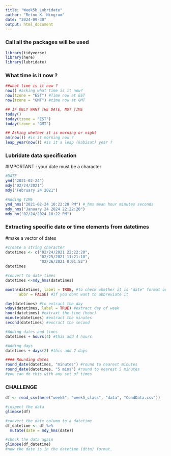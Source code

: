 ```yaml
---
title: "Week5b_Lubridate"
author: "Retno K. Ningrum"
date: "2024-09-30"
output: html_document
---
```


### Call all the packages will be used
```r
library(tidyverse)
library(here)
library(lubridate)


```

### What time is it now ?
```r
##what time is it now ?
now() #asking what time is it now?
now(tzone = "EST") #Time now at EST
now(tzone = "GMT") #time now at GMT

## IF ONLY WANT THE DATE, NOT TIME
today()
today(tzone = "EST")
today(tzone = "GMT")

## Asking whether it is morning or night
am(now()) #is it morning now ?
leap_year(now()) #is it a leap (kabisat) year ?

```
### Lubridate data specification
#IMPORTANT : your date must be a character
```r
#DATE
ymd("2021-02-24")
mdy("02/24/2021")
mdy("February 24 2021")

#Adding TIME
ymd_hms("2021-02-24 10:22:20 PM") #_hms mean hour minutes seconds
mdy_hms("January 24 2024 22:22:20")
mdy_hm("02/24/2024 10:22 PM")
```
### Extracting specific date or time elements from datetimes
#make a vector of dates
```r
#create a string character
datetimes <- c("02/24/2021 22:22:20",
               "02/25/2021 11:21:10",
               "02/26/2021 8:01:52")
datetimes

#convert to date times
datetimes <-mdy_hms(datetimes)

month(datetimes, label = TRUE, #to check whether it is "date" format or not, check on the label, if 12 level than it is month, good!
      abbr = FALSE) #If you dont want to abbreviate it

day(datetimes) #to extract the day
wday(datetimes, label = TRUE) #extract day of week
hour(datetimes) #extraxt the time (hour)
minute(datetimes) #extract the minutes
second(datetimes) #excract the second

#Adding dates and times
datetimes + hours(4) #this add 4 hours 

#Adding days
datetimes + days(2) #this add 2 days

#### Rounding dates
round_date(datetimes, "minutes") #round to nearest minutes
round_date(datetimes, "5 mins") #round to nearest 5 minutes
#you can do this with any set of times


```
### CHALLENGE
```r
df <- read_csv(here("week5", "week5_class", "data", "CondData.csv"))

#inspect the data
glimpse(df)

#convert the date column to a datetime
df_datetime <- df %>%
  mutate(date = mdy_hms(date))

#check the data again 
glimpse(df_datetime)
#now the date is in the datetime (dttm) format. 

```

